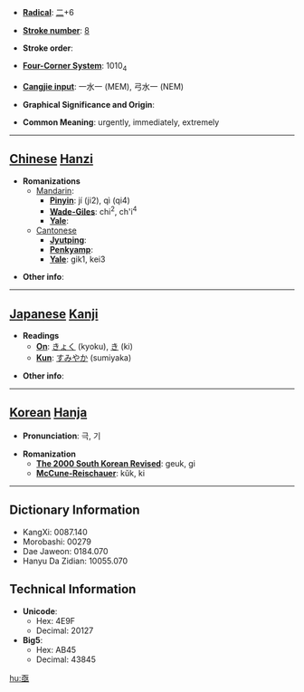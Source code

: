 * '''[[Wiktionary:Chinese radical index| Radical]]''': [[Wiktionary:Chinese radical index 二|二]]+6

* '''[[Wiktionary:Chinese total strokes index|Stroke number]]''': [[Wiktionary:Chinese total strokes index 8|8]]

* '''Stroke order''': 

* '''[[Wiktionary:Chinese four corner index|Four-Corner System]]''': 1010<sub>4</sub>

* '''[[Wiktionary:Chinese Cangjie index|Cangjie input]]''': 一水一 (MEM), 弓水一 (NEM)

* '''Graphical Significance and Origin''': 

* '''Common Meaning''': urgently, immediately, extremely

----

== [[Chinese]] [[Hanzi]] ==

* '''Romanizations'''
** [[Mandarin]]:
*** '''[[Pinyin]]''': jí (ji2), qì (qi4)
*** '''[[Wade-Giles]]''': chi<sup>2</sup>, ch'i<sup>4</sup>
*** '''[[Yale]]''': 
**[[Cantonese]]
***'''[[Jyutping]]''':
***'''[[Penkyamp]]''': 
***'''[[Yale]]''': gik1, kei3

* '''Other info''': 

----

== [[Japanese]] [[Kanji]] ==

* '''Readings'''
** '''[[On]]''': [[きょく]] (kyoku), [[き]] (ki)
** '''[[Kun]]''': [[すみやか]] (sumiyaka)

* '''Other info''':  

----

== [[Korean]] [[Hanja]] ==

* '''Pronunciation''': 극, 기

* '''Romanization'''
** '''[[The 2000 South Korean Revised Romanization|The 2000 South Korean Revised]]''': geuk, gi
** '''[[McCune-Reischauer]]''': kŭk, ki

----

== Dictionary Information ==

* KangXi: 0087.140
* Morobashi: 00279
* Dae Jaweon: 0184.070
* Hanyu Da Zidian: 10055.070

== Technical Information ==

* '''Unicode''':
** Hex: 4E9F
** Decimal: 20127
* '''Big5''':
** Hex: AB45
** Decimal: 43845

[[hu:亟]]